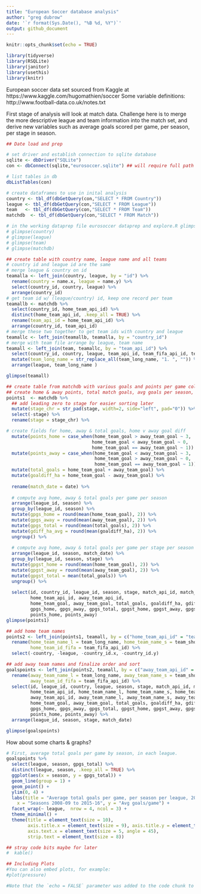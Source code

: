 ```yaml
---
title: "European Soccer database analysis"
author: "greg dubrow"
date: '`r format(Sys.Date(), "%B %d, %Y")`'
output: github_document
---
```


```r
knitr::opts_chunk$set(echo = TRUE)
```


```r

library(tidyverse)
library(RSQLite)
library(janitor)
library(usethis)
library(knitr)
```

European soccer data set sourced from Kaggle at https://www.kaggle.com/hugomathien/soccer
Some variable definitions: http://www.football-data.co.uk/notes.txt

First stage of analysis will look at match data. Challenge here is to merge the more descriptive league and team information into the match set, and derive new variables such as average goals scored per game, per season, per stage in season.

```r

## Date load and prep

# set driver and establish connection to sqlite database
sqlite <- dbDriver("SQLite")
con <- dbConnect(sqlite,"eurosoccer.sqlite") ## will require full path if not in wd

# list tables in db
dbListTables(con)

# create dataframes to use in inital analysis
country <- tbl_df(dbGetQuery(con,"SELECT * FROM Country"))
league <- tbl_df(dbGetQuery(con,"SELECT * FROM League"))
team   <- tbl_df(dbGetQuery(con,"SELECT * FROM Team"))
matchdb  <- tbl_df(dbGetQuery(con,"SELECT * FROM Match"))

# in the working dataprep file eurosoccer dataprep and explore.R glimpses are not commented out
# glimpse(country)
# glimpse(league)
# glimpse(team)
# glimpse(matchdb)

## create table with country name, league name and all teams
# country id and league id are the same
# merge league & country on id
teamalla <- left_join(country, league, by = "id") %>%
  rename(country = name.x, league = name.y) %>%
  select(country_id, country, league) %>%
  arrange(country_id)
# get team id w/ (league/country) id, keep one record per team
teamallb <- matchdb %>%
  select(country_id, home_team_api_id) %>%
  distinct(home_team_api_id, .keep_all = TRUE) %>%
  rename(team_api_id = home_team_api_id) %>%
  arrange(country_id, team_api_id)
# merge these two together to get team ids with country and league
teamallc <- left_join(teamallb, teamalla, by = "country_id")
# merge with team file arrange by league, team name
teamall <- left_join(team, teamallc, by = "team_api_id") %>%
  select(country_id, country, league, team_api_id, team_fifa_api_id, team_long_name, team_short_name) %>%
  mutate(team_long_name = str_replace_all(team_long_name, "1. ", "")) %>%
  arrange(league, team_long_name )

glimpse(teamall)

## create table from matchdb with various goals and points per game columns
## create home & away points, total match goals, avg goals per season, stage (by season)
points1  <- matchdb %>%
  ## add leading zero to stage for easier sorting later
  mutate(stage_chr = str_pad(stage, width=2, side="left", pad="0")) %>%
  select(-stage) %>%
  rename(stage = stage_chr) %>%

# create fields for home, away & total goals, home v away goal diff
  mutate(points_home = case_when(home_team_goal > away_team_goal ~ 3,
                                home_team_goal < away_team_goal ~ 0,
                                home_team_goal == away_team_goal ~ 1)) %>%
  mutate(points_away = case_when(home_team_goal < away_team_goal ~ 3,
                                 home_team_goal > away_team_goal ~ 0,
                                 home_team_goal == away_team_goal ~ 1)) %>%
  mutate(total_goals = home_team_goal + away_team_goal) %>%
  mutate(goaldiff_ha = home_team_goal - away_team_goal) %>%
    
  rename(match_date = date) %>%
  
  # compute avg home, away & total goals per game per season
  arrange(league_id, season) %>%
  group_by(league_id, season) %>%
  mutate(gpgs_home = round(mean(home_team_goal), 2)) %>%
  mutate(gpgs_away = round(mean(away_team_goal), 2)) %>%
  mutate(gpgs_total = round(mean(total_goals), 2)) %>%
  mutate(gdiff_ha_avg = round(mean(goaldiff_ha), 2)) %>%
  ungroup() %>%
    
  # compute avg home, away & total goals per game per stage per season
  arrange(league_id, season, match_date) %>%
  group_by(league_id, season, stage) %>%
  mutate(gpgst_home = round(mean(home_team_goal), 2)) %>%
  mutate(gpgst_away = round(mean(away_team_goal), 2)) %>%
  mutate(gpgst_total = mean(total_goals)) %>%
  ungroup() %>%
  
  select(id, country_id, league_id, season, stage, match_api_id, match_date,
         home_team_api_id, away_team_api_id, 
         home_team_goal, away_team_goal, total_goals, goaldiff_ha, gdiff_ha_avg,
         gpgs_home, gpgs_away, gpgs_total, gpgst_home, gpgst_away, gpgst_total,
         points_home, points_away)
glimpse(points1)

## add home team names
points2 <- left_join(points1, teamall, by = c("home_team_api_id" = "team_api_id")) %>%
  rename(home_team_name_l = team_long_name, home_team_name_s = team_short_name,
         home_team_id_fifa = team_fifa_api_id) %>%
  select(-country, -league, -country_id.x, -country_id.y)

## add away team names and finalize order and sort
goalspoints <- left_join(points2, teamall, by = c("away_team_api_id" = "team_api_id")) %>%
  rename(away_team_name_l = team_long_name, away_team_name_s = team_short_name,
         away_team_id_fifa = team_fifa_api_id) %>%
  select(id, league_id, country, league, season, stage, match_api_id, match_date,
         home_team_api_id, home_team_name_l, home_team_name_s, home_team_id_fifa,
         away_team_api_id, away_team_name_l, away_team_name_s, away_team_id_fifa, 
         home_team_goal, away_team_goal, total_goals, goaldiff_ha, gdiff_ha_avg,
         gpgs_home, gpgs_away, gpgs_total, gpgst_home, gpgst_away, gpgst_total,
         points_home, points_away) %>%
  arrange(league_id, season, stage, match_date)

glimpse(goalspoints)


```

How about some charts & graphs?
```r

# First, average total goals per game by season, in each league.
goalspoints %>%
  select(league, season, gpgs_total) %>%
  distinct(league, season, .keep_all = TRUE) %>%
  ggplot(aes(x = season, y = gpgs_total)) +
  geom_line(group = 1) +
  geom_point() +
  ylim(0, 4) +
  labs(title = "Average total goals per game, per season per league, 2008-09 to 2015-16",
    x = "Seasons 2008-09 to 2015-16", y = "Avg goals/game") +
  facet_wrap(~ league,  nrow = 4, ncol = 3) +
  theme_minimal() +
  theme(title = element_text(size = 10),
        axis.title.x = element_text(size = 9), axis.title.y = element_text(size = 9),
        axis.text.x = element_text(size = 5, angle = 45),
        strip.text = element_text(size = 8))

```


```r
## stray code bits maybe for later
#  kable()

## Including Plots
#You can also embed plots, for example:
#plot(pressure)

#Note that the `echo = FALSE` parameter was added to the code chunk to prevent printing of the R code that #generated the plot.
```